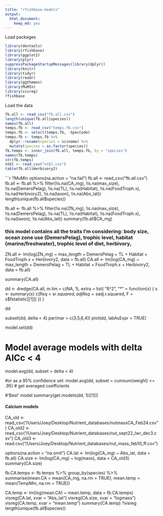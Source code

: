 ```yaml
---
title: "rfishbase-models"
output: 
  html_document: 
    keep_md: yes
---
```


Load packages
```r
library(devtools)
library(rfishbase)
library(ggplot2)
library(plyr)
suppressPackageStartupMessages(library(dplyr))
library(knitr)
library(tidyr)
library(readr)
library(ggthemes)
library(MuMIn)
library(visreg)
?fishbase
```

Load the data
```r
fb.all <- read_csv("fb.all.csv")
length(unique(fb.all$species))
names(fb.all)
temps.fb <- read_csv("temps.fb.csv")
temps.fb <- select(temps.fb, -SpecCode)
temps.fb <- temps.fb %>% 
  dplyr::rename(species = sciname) %>% 
  mutate(species = as.factor(species))
fb.temps <- inner_join(fb.all, temps.fb, by = "species")
names(fb.temps)
str(fb.temps)
ntbl <- read_csv("ntbl.csv")
table(fb.all$Herbivory2)
```

```r
?MuMIn
options(na.action = "na.fail")
fb.all <- read_csv("fb.all.csv")
fb.all <- fb.all %>% filter(!is.na(CA_mg),
                            !is.na(max_size),
                            !is.na(DemersPelag),
                            !is.na(TL),
                            !is.na(Habitat),
                            !is.na(FoodTroph.x),
                            !is.na(Herbivory2),
                            !is.na(taxon),
                            !is.na(Abs_lat))
length(unique(fb.all$species))

fb.all <- fb.all %>% 
  filter(!is.na(ZN_mg),
         !is.na(max_size), 
         !is.na(DemersPelag),
         !is.na(TL),
         !is.na(Habitat),
         !is.na(FoodTroph.x),
         !is.na(taxon),
         !is.na(Abs_lat))
summary(fb.all$CA_mg)

### this model contains all the traits I'm considering: body size, ocean zone use (DemersPelag), trophic level, habitat (marine/freshwater), trophic level of diet, herbivory, 
ZN.all <- lm(log(ZN_mg) ~ max_length + DemersPelag + TL + Habitat + FoodTroph.x + Herbivory2, data = fb.all)
CA.all <- lm(log(CA_mg) ~ max_length + DemersPelag + TL + Habitat + FoodTroph.x + Herbivory2, data = fb.all)

summary(CA.all)

dd <- dredge(CA.all, m.lim = c(NA, 1), extra = list(
    "R^2", "*" = function(x) {
        s <- summary(x)
        c(Rsq = s$r.squared, adjRsq = s$adj.r.squared,
            F = s$fstatistic[[1]])
    })
)

dd

subset(dd, delta < 4)
par(mar = c(3,5,6,4))
plot(dd, labAsExpr = TRUE)

model.sel(dd)

# Model average models with delta AICc < 4
model.avg(dd, subset = delta < 4)

#or as a 95% confidence set:
model.avg(dd, subset = cumsum(weight) <= .95) # get averaged coefficients

#'Best' model
summary(get.models(dd, 1)[[1]])


#### Calcium models ####
CA_old <- read_csv("/Users/Joey/Desktop/Nutrient_databases/nutmassCA_Feb24.csv")
CA_old2 <- read_csv("/Users/Joey/Desktop/Nutrient_databases/nut_sept22_lwr_dec3.csv")
CA_old3 <- read.csv("/Users/Joey/Desktop/Nutrient_databases/nut_mass_feb10_ff.csv")

options(na.action = "na.omit")
CA.lat <- lm(log(CA_mg) ~ Abs_lat, data = fb.all)
CA.size <- lm(log(CA_mg) ~ log(mass), data = CA_old3)
summary(CA.size)

fb.CA.temps <- fb.temps %>%
  group_by(species) %>% 
    summarise(mean.CA = mean(CA_mg, na.rm = TRUE),
              mean.temp = mean(TempMin, na.rm = TRUE))

  
CA.temp <- lm(log(mean.CA) ~ mean.temp, data = fb.CA.temps)
visreg(CA.lat, xvar = "Abs_lat")
visreg(CA.size, xvar = "logmass")
visreg(CA.temp, xvar = "mean.temp")
summary(CA.temp)
?visreg
length(unique(fb.all$species))

